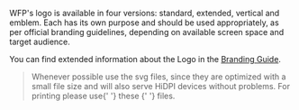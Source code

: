 
<Meta title="Documentation/Logo" subTitle="The new Logos in various sizes" />

WFP's logo is available in four versions: standard, extended, vertical and
emblem. Each has its own purpose and should be used appropriately, as per
official branding guidelines, depending on available screen space and target
audience.

You can find extended information about the Logo in the [Branding Guide](http://brand.manuals.wfp.org/en/core-elements/logo/emblem-restyling-2018/).

<Blockquote title="Which file type shall I use?">
  <p>
    Whenever possible use the svg files, since they are optimized with a small
    file size and will also serve HiDPI devices without problems. For printing
    please use{' '}
    <Link href="http://newgo.wfp.org/collection/logos" target="_blank">
      these
    </Link>{' '}
    files.
  </p>
</Blockquote>

<Logos />
